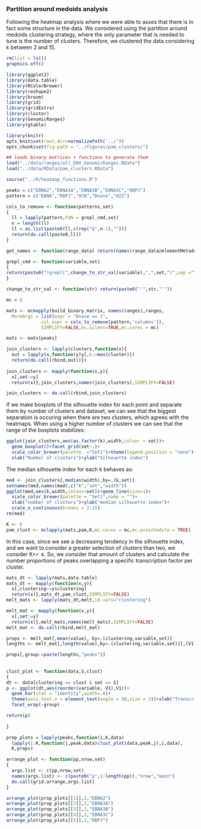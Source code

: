 
### Partition around medoids analysis

Following the heatmap analysis where we were able to asses that there
is in fact some structure in the data. We considered using the
partition around medoids clustering strategy, where the only parameter
that is needed to tune is the number of clusters. Therefore, we
clustered the data considering k between 2 and 15.


```r

rm(list = ls())
graphics.off()

library(ggplot2)
library(data.table)
library(RColorBrewer)
library(reshape2)
library(broom)
library(grid)
library(gridExtra)
library(cluster)
library(GenomicRanges)
library(gtable)

library(knitr)
opts_knit$set(root.dir=normalizePath('../'))
opts_chunk$set(fig.path = "../figures/pam_clusters/")

## loads binary matrices + functions to generate them
load("../data/ranges/all_EBV_GenomicRanges.RData")
load("../data/RData/pam_clusters.RData")

source("../R/heatmap_functions.R")

peaks = c("EBNA2","EBNA3A","EBNA3B","EBNA3C","RBPJ")
pattern = c("EBNA","RBPJ","H?K","Dnase","H2Z")

cols_to_remove <- function(patterns,set)
{
  ll = lapply(pattern,FUN = grepl_cmd,set)
  n = length(ll)
  ll = as.list(paste0(ll,c(rep("&",n-1),"")))
  return(do.call(paste0,ll))
}

get_names <- function(range_data) return(names(range_data@elementMetadata@listData))

grepl_cmd <- function(variable,set)
{
return(paste0("!grepl(",change_to_str_val(variable),",",set,")",sep =""))
}

change_to_str_val <- function(str) return(paste0("'",str,"'"))

mc = 8

```



```r

mats <- mcmapply(build_binary_matrix, names(ranges),ranges,
  MoreArgs = list(expr = "Dnase == 1",
             col_expr = cols_to_remove(pattern,'columns')),
			 SIMPLIFY=FALSE,mc.silent=TRUE,mc.cores = mc)

mats <- mats[peaks]

join_clusters <- lapply(clusters,function(x){
  out = lapply(x,function(y)y[,k:=max(cluster)])
  return(do.call(rbind,out))})
	
join_clusters <- mapply(function(x,y){
  x[,set:=y]
  return(x)},join_clusters,names(join_clusters),SIMPLIFY=FALSE)

join_clusters <- do.call(rbind,join_clusters)


```

If we make boxplots of the silhouette index for each point and
separate them by number of clusters and dataset, we can see that the
biggest separation is occuring when there are two clusters, which
agrees with the heatmaps. When using a higher number of clusters we
can see that the range of the boxplots stabilizes:


```r
ggplot(join_clusters,aes(as.factor(k),width,colour = set))+
  geom_boxplot()+facet_grid(set~.)+
  scale_color_brewer(palette  ="Set1")+theme(legend.position = "none")+
  xlab("Number of clusters")+ylab("Silhouette index")
```

The median silhouette index for each k behaves as:

```r
med <- join_clusters[,median(width),by=.(k,set)]
setnames(med,names(med),c("k","set","width"))
ggplot(med,aes(k,width,colour=set))+geom_line(size=1)+
  scale_color_brewer(palette = "Set1",name = "")+
  xlab("number of clusters")+ylab("median silhouette index")+
  scale_x_continuous(breaks = 2:15)
rm(med)
```

```r
K <- 6
pam_clust <- mclapply(mats,pam,K,mc.cores = mc,mc.preschedule = TRUE)
```

In this case, since we see a decreasing tendency in the silhouette
index, and we want to consider a greater selection of clusters than
two, we consider K=`r K`. So, we consider that amount of clusters and
calculate the number proportions of peaks overlapping a specific
transcription factor per cluster.


```r
mats_dt <- lapply(mats,data.table)
mats_dt <- mapply(function(x,y){
  x[,clustering:=y$clustering]
  return(x)},mats_dt,pam_clust,SIMPLIFY=FALSE)
melt_mats <- lapply(mats_dt,melt,id.vars="clustering")

melt_mat <- mapply(function(x,y){
  x[,set:=y]
  return(x)},melt_mats,names(melt_mats),SIMPLIFY=FALSE)
melt_mat <- do.call(rbind,melt_mat)

props <- melt_mat[,mean(value), by=.(clustering,variable,set)]
lengths <- melt_mat[,length(value),by=.(clustering,variable,set)][,(V1)]

props[,group:=paste(lengths,"peaks")]
  
  
clust_plot <- function(data,S,clust)
{
dt <- data[clustering == clust & set == S]
p <- ggplot(dt,aes(reorder(variable,-V1),V1))+
  geom_bar(stat = "identity",width=.8)+
  theme(axis.text.x = element_text(angle = 90,size = 3))+xlab("Transcription factor")+ylab("Cluster proportion")+
  facet_wrap(~group)

return(p)
  
}

prop_plots = lapply(peaks,function(i,K,data)
  lapply(1:K,function(j,peak,data)clust_plot(data,peak,j),i,data),
  K,props)

arrange_plot <- function(pp,nrow,set)
{
  args.list <- c(pp,nrow,set)
  names(args.list) <- c(paste0("p",1:length(pp)),"nrow","main")
  do.call(grid.arrange,args.list)
}


```


```r
arrange_plot(prop_plots[[1]],2,"EBNA2")
arrange_plot(prop_plots[[2]],2,"EBNA3A")
arrange_plot(prop_plots[[3]],2,"EBNA3B")
arrange_plot(prop_plots[[4]],2,"EBNA3C")
arrange_plot(prop_plots[[5]],2,"RBPJ")
```










